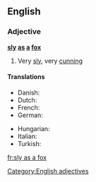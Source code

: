 ==English==

===Adjective===
'''[[sly]] [[as]] [[a]] [[fox]]'''

# {{simile}} Very [[sly]], very [[cunning]]

====Translations====
{{trans-top|very sly}}
* Danish: {{t|da|snu som en ræv}}
* Dutch: {{t|nl|sluw als een vos}}
* French: {{t+|fr|rusé comme un renard}}
* German: {{t|de|schlau wie ein Fuchs}}
{{trans-mid}}
* Hungarian: {{t|hu|ravasz, mint a róka}}
* Italian: {{t|it|furbo come una volpe}}
* Turkish: {{t|tr|tilki gibi kurnaz}}
{{trans-bottom}}

[[Category:English adjectives]]

[[fr:sly as a fox]]